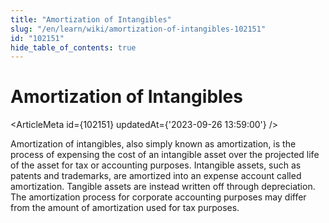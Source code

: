 ```yaml
---
title: "Amortization of Intangibles"
slug: "/en/learn/wiki/amortization-of-intangibles-102151"
id: "102151"
hide_table_of_contents: true
---
```



# Amortization of Intangibles

<ArticleMeta id={102151} updatedAt={'2023-09-26 13:59:00'} />
<div className='border-solid border-b border-t-0 my-4 border-[var(--ifm-color-gray-300)]' />

Amortization of intangibles, also simply known as amortization, is the process of expensing the cost of an intangible asset over the projected life of the asset for tax or accounting purposes. Intangible assets, such as patents and trademarks, are amortized into an expense account called amortization. Tangible assets are instead written off through depreciation. The amortization process for corporate accounting purposes may differ from the amount of amortization used for tax purposes.
